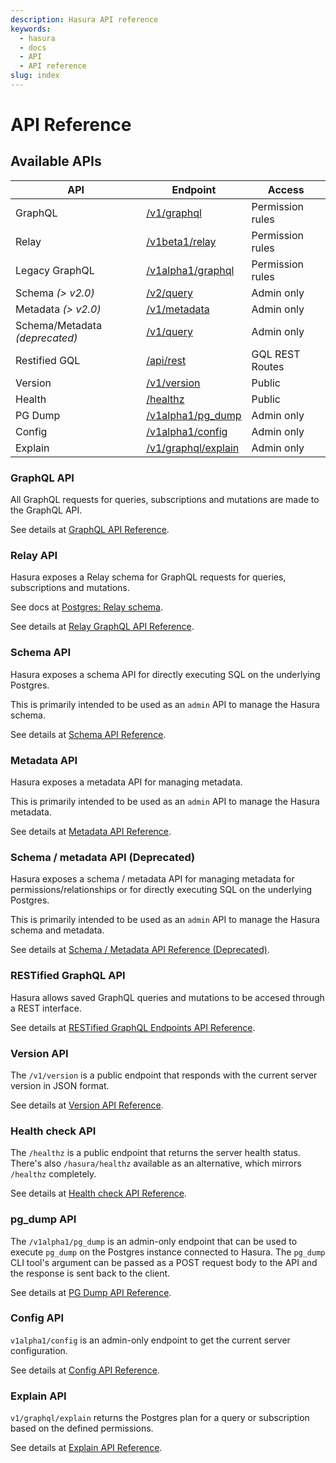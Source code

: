 ```yaml
---
description: Hasura API reference
keywords:
  - hasura
  - docs
  - API
  - API reference
slug: index
---
```


# API Reference

## Available APIs

| API                            | Endpoint                                         | Access           |
|--------------------------------|--------------------------------------------------|------------------|
| GraphQL                        | [/v1/graphql](#graphql-api)                      | Permission rules |
| Relay                          | [/v1beta1/relay](#relay-api)                     | Permission rules |
| Legacy GraphQL                 | [/v1alpha1/graphql](#graphql-api)                | Permission rules |
| Schema *(> v2.0)*              | [/v2/query](#schema-api)                         | Admin only       |
| Metadata *(> v2.0)*            | [/v1/metadata](#metadata-api)                    | Admin only       |
| Schema/Metadata *(deprecated)* | [/v1/query](#schema-metadata-api-deprecated)     | Admin only       |
| Restified GQL                  | [/api/rest](#restified-graphql-api)              | GQL REST Routes  |
| Version                        | [/v1/version](#version-api)                      | Public           |
| Health                         | [/healthz](#health-check-api)                    | Public           |
| PG Dump                        | [/v1alpha1/pg_dump](#pg_dump-api)                | Admin only       |
| Config                         | [/v1alpha1/config](#config-api)                  | Admin only       |
| Explain                        | [/v1/graphql/explain](#explain-api)              | Admin only       |

### GraphQL API

All GraphQL requests for queries, subscriptions and mutations are made to the GraphQL API.

See details at [GraphQL API Reference](/graphql/core/api-reference/graphql-api/index.mdx).

### Relay API

Hasura exposes a Relay schema for GraphQL requests for queries, subscriptions and mutations.

See docs at [Postgres: Relay schema](/graphql/core/databases/postgres/schema/relay-schema.mdx).

See details at [Relay GraphQL API Reference](/graphql/core/api-reference/relay-graphql-api/index.mdx).

### Schema API

Hasura exposes a schema API for directly executing SQL on the underlying Postgres.

This is primarily intended to be used as an `admin` API to manage the Hasura schema.

See details at [Schema API Reference](/graphql/core/api-reference/schema-api/index.mdx).

### Metadata API

Hasura exposes a metadata API for managing metadata.

This is primarily intended to be used as an `admin` API to manage the Hasura metadata.

See details at [Metadata API Reference](/graphql/core/api-reference/metadata-api/index.mdx).

### Schema / metadata API (Deprecated)

Hasura exposes a schema / metadata API for managing metadata for
permissions/relationships or for directly executing SQL on the underlying Postgres.

This is primarily intended to be used as an `admin` API to manage the
Hasura schema and metadata.

See details at [Schema / Metadata API Reference (Deprecated)](/graphql/core/api-reference/schema-metadata-api/index.mdx).

### RESTified GraphQL API

Hasura allows saved GraphQL queries and mutations to be accesed through a REST interface.

See details at [RESTified GraphQL Endpoints API Reference](/graphql/core/api-reference/restified.mdx).

### Version API

The `/v1/version` is a public endpoint that responds with the current
server version in JSON format.

See details at [Version API Reference](/graphql/core/api-reference/version.mdx).

### Health check API

The `/healthz` is a public endpoint that returns the server health
status. There's also `/hasura/healthz` available as an alternative,
which mirrors `/healthz` completely.

See details at [Health check API Reference](/graphql/core/api-reference/health.mdx).

### pg_dump API

The `/v1alpha1/pg_dump` is an admin-only endpoint that can be used to
execute `pg_dump` on the Postgres instance connected to Hasura. The
`pg_dump` CLI tool's argument can be passed as a POST request body to
the API and the response is sent back to the client.

See details at [PG Dump API Reference](/graphql/core/api-reference/pgdump.mdx).

### Config API

`v1alpha1/config` is an admin-only endpoint to get the current server configuration.

See details at [Config API Reference](/graphql/core/api-reference/config.mdx).

### Explain API

`v1/graphql/explain` returns the Postgres plan for a query or
subscription based on the defined permissions.

See details at [Explain API Reference](/graphql/core/api-reference/explain.mdx).